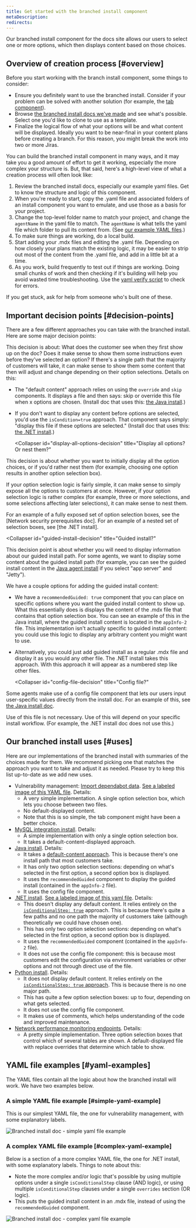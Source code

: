 ```yaml
---
title: Get started with the branched install component
metaDescription: 
redirects: 
---
```




Our branched install component for the docs site allows our users to select one or more options, which then displays content based on those choices. 

## Overview of creation process [#overview]

Before you start working with the branch install component, some things to consider: 

* Ensure you definitely want to use the branched install. Consider if your problem can be solved with another solution (for example, the [tab component](/docs/style-guide/structure/intro-to-components)). 
* Browse [the branched install docs we've made](#uses) and see what's possible. Select one you'd like to clone to use as a template. 
* Finalize the logical flow of what your options will be and what content will be displayed. Ideally you want to be near-final in your content plans before creating a branch. For this reason, you might break the work into two or more Jiras. 

You can build the branched install component in many ways, and it may take you a good amount of effort to get it working, especially the more complex your structure is. But, that said, here's a high-level view of what a creation process will often look like: 

1. Review the branched install docs, especially our example yaml files. Get to know the structure and logic of this component. 
2. When you're ready to start, copy the .yaml file and associated folders of an install component you want to emulate, and use those as a basis for your project.
3. Change the top-level folder name to match your project, and change the `agentName` in the yaml file to match. The `agentName` is what tells the yaml file which folder to pull its content from. (See [our example YAML files](#yaml-examples).)
4. To make sure things are working, do a local build. 
5. Start adding your .mdx files and editing the .yaml file. Depending on how closely your plans match the existing logic, it may be easier to strip out most of the content from the .yaml file, and add in a little bit at a time.
6. As you work, build frequently to test out if things are working. Doing small chunks of work and then checking if it's building will help you avoid wasted time troubleshooting. Use the [yaml verify script](/docs/style-guide/writing-docs/article-templates/branch-install-doc-reference#verify-yaml) to check for errors. 

If you get stuck, ask for help from someone who's built one of these. 

## Important decision points [#decision-points]

There are a few different approaches you can take with the branched install. Here are some major decision points: 

<CollapserGroup>
  <Collapser
    id="default-content-decision"
    title="Display default content with no options selected?"
  >

This decision is about: What does the customer see when they first show up on the doc? Does it make sense to show them some instructions even before they've selected an option? If there's a single path that the majority of customers will take, it can make sense to show them some content that then will adjust and change depending on their option selections. Details on this: 

* The "default content" approach relies on using the `override` and `skip` components. It displays a file and then says: skip or override this file when x options are chosen. (Install doc that uses this: [the Java install](/install/java).)
* If you don't want to display any content before options are selected, you'd use the `isCondition=true` approach. That component says simply: "display this file if these options are selected." (Install doc that uses this: [the .NET install](/install/dotnet).)
  </Collapser>

  <Collapser
    id="display-all-options-decision"
    title="Display all options? Or nest them?"
  >
This decision is about whether you want to initially display all the option choices, or if you'd rather nest them (for example, choosing one option results in another option selection box).

If your option selection logic is fairly simple, it can make sense to simply expose all the options to customers at once. However, if your option selection logic is rather complex (for example, three or more selections, and some selections affecting later selections), it can make sense to nest them. 

For an example of a fully exposed set of option selection boxes, see the [Network security prerequisites doc]. For an example of a nested set of selection boxes, see [the .NET install].
  </Collapser>

  <Collapser
    id="guided-install-decision"
    title="Guided install?"
  >

This decision point is about whether you will need to display information about our guided install path. For some agents, we want to display some content about the guided install path (for example, you can see the guided install content in the [Java agent install](/install/java) if you select "app server" and "Jetty"). 

We have a couple options for adding the guided install content: 

* We have a `recommendedGuided: true` component that you can place on specific options where you want the guided install content to show up. What this essentially does is displays the content of the .mdx file that contains that option selection box. You can see an example of this in the Java install, where the guided install content is located in the `appInfo-2` file. This implementation isn't actually specific to guided install content: you could use this logic to display any arbitrary content you might want to use. 
* Alternatively, you could just add guided install as a regular .mdx file and display it as you would any other file. The .NET install takes this approach. With this approach it will appear as a numbered step like other files. 

  </Collapser>

  <Collapser
    id="config-file-decision"
    title="Config file?"
  >
Some agents make use of a config file component that lets our users input user-specific values directly from the install doc. For an example of this, see [the Java install doc](/install/java). 

Use of this file is not necessary. Use of this will depend on your specific install workflow. (For example, the .NET install doc does not use this.) 
  </Collapser>
</CollapserGroup>

## Our branched install uses [#uses]

Here are our implementations of the branched install with summaries of the choices made for them. We recommend picking one that matches the approach you want to take and adjust it as needed. Please try to keep this list up-to-date as we add new uses. 

* Vulnerability management: [Import dependabot data](/install/vm/). [See a labeled image of this YAML file](#simple-yaml-example). Details: 
  * A very simple implementation. A single option selection box, which lets you choose between two files. 
  * No default-displayed content. 
  * Note that this is so simple, the tab component might have been a better choice.  
* [MySQL integration install](/install/mysql). Details: 
  * A simple implementation with only a single option selection box. 
  * It takes a default-content-displayed approach. 
* [Java install](/install/java). Details:  
  * It takes a [default-content approach](#default-content-decision). This is because there's one install path that most customers take. 
  * It has only two option selection sections: depending on what's selected in the first option, a second option box is displayed. 
  * It uses the `recommendedGuided` component to display the guided install (contained in the `appInfo-2` file).
  * It uses the config file component. 
* [.NET install](/install/dotnet). [See a labeled image of this yaml file](#complex-yaml-example). Details: 
  * This doesn't display any default content. It relies entirely on the [`isConditionalStep: true`](#default-content-decision) approach. This is because there's quite a few paths and no one path the majority of customers take (although theoretically we could have chosen one).
  * This has only two option selection sections: depending on what's selected in the first option, a second option box is displayed. 
  * It uses the `recommendedGuided` component (contained in the `appInfo-2` file). 
  * It does not use the config file component: this is because most customers edit the configuration via environment variables or other options and not through direct use of the file. 
* [Python install](/install/python). Details: 
  * It does not display default content. It relies entirely on the [`isConditionalStep: true` approach](#default-content-decision). This is because there is no one major path. 
  * This has quite a few option selection boxes: up to four, depending on what gets selected. 
  * It does not use the config file component. 
  * It makes use of comments, which helps understanding of the code and improved maintenance.
* [Network performance monitoring endpoints](/install/npm). Details: 
  * A pretty simple implementation. Three option selection boxes that control which of several tables are shown. A default-displayed file with replace overrides that determine which table to show. 

## YAML file examples [#yaml-examples]

The YAML files contain all the logic about how the branched install will work. We have two examples below. 

### A simple YAML file example [#simple-yaml-example]

This is our simplest YAML file, the one for vulnerability management, with some explanatory labels. 

<img
  title="Branched install doc - simple yaml file example"
  alt="Branched install doc - simple yaml file example"
  src={styleGuideSimpleYamlFile}
/>

### A complex YAML file example [#complex-yaml-example]

Below is a section of a more complex YAML file, the one for .NET install, with some explanatory labels. Things to note about this: 

* Note the more complex and/or logic that's possible by using multiple options under a single `isConditionalStep` clause (AND logic), or using multiple `isConditionalStep` clauses under a single `overrides` section (OR logic).
* This puts the guided install content in an .mdx file, instead of using the `recommendedGuided` component. 

<img
  title="Branched install doc - complex yaml file example"
  alt="Branched install doc - complex yaml file example"
  src={styleGuideComplexYamlFile}
/>

